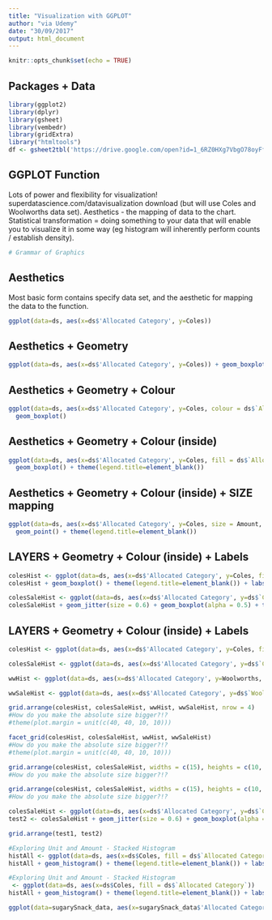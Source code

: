 ```yaml
---
title: "Visualization with GGPLOT"
author: "via Udemy"
date: "30/09/2017"
output: html_document
---
```


```r
knitr::opts_chunk$set(echo = TRUE)
```

## Packages + Data

```r
library(ggplot2)
library(dplyr)
library(gsheet)
library(vembedr)
library(gridExtra)
library("htmltools")
df <- gsheet2tbl('https://drive.google.com/open?id=1_6RZ0HXg7VbgO78oyFfUyZaFOUHYWijy8XH1_jw5tA4')
```

## GGPLOT Function

Lots of power and flexibility for visualization! superdatascience.com/datavisualization download (but will use Coles and Woolworths data set). Aesthetics - the mapping of data to the chart. Statistical transformation = doing something to your data that will enable you to visualize it in some way (eg histogram will inherently perform counts / establish density).

```r
# Grammar of Graphics

```

## Aesthetics
Most basic form contains specify data set, and the aesthetic for mapping the data to the function. 
```r
ggplot(data=ds, aes(x=ds$'Allocated Category', y=Coles))
```

## Aesthetics + Geometry
```r
ggplot(data=ds, aes(x=ds$'Allocated Category', y=Coles)) + geom_boxplot()
```


## Aesthetics + Geometry + Colour
```r
ggplot(data=ds, aes(x=ds$'Allocated Category', y=Coles, colour = ds$`Allocated Category`)) + 
  geom_boxplot()
```

## Aesthetics + Geometry + Colour (inside)
```r
ggplot(data=ds, aes(x=ds$'Allocated Category', y=Coles, fill = ds$`Allocated Category`)) + 
  geom_boxplot() + theme(legend.title=element_blank())
```

## Aesthetics + Geometry + Colour (inside) + SIZE mapping
```r
ggplot(data=ds, aes(x=ds$'Allocated Category', y=Coles, size = Amount, colour = ds$`Allocated Category`)) + 
  geom_point() + theme(legend.title=element_blank())
```

## LAYERS + Geometry + Colour (inside) + Labels
```r
colesHist <- ggplot(data=ds, aes(x=ds$'Allocated Category', y=Coles, fill = ds$`Allocated Category`))
colesHist + geom_boxplot() + theme(legend.title=element_blank()) + labs(title = "test", x = "xtest") 
```

```r
colesSaleHist <- ggplot(data=ds, aes(x=ds$'Allocated Category', y=ds$`Coles Sale`, colour = ds$`Allocated Category`))
colesSaleHist + geom_jitter(size = 0.6) + geom_boxplot(alpha = 0.5) + theme(legend.title=element_blank()) + labs(title = "test", x = "xtest")
```


## LAYERS + Geometry + Colour (inside) + Labels
```r
colesHist <- ggplot(data=ds, aes(x=ds$'Allocated Category', y=Coles, fill = ds$`Allocated Category`)) + geom_boxplot() + theme(legend.title=element_blank()) + labs(title = NULL,  x = "Coles", y = NULL) + coord_flip()
```

```r
colesSaleHist <- ggplot(data=ds, aes(x=ds$'Allocated Category', y=ds$`Coles Sale`, fill = ds$`Allocated Category`)) + geom_boxplot() + theme(legend.title=element_blank()) + labs(title = NULL,  x = NULL, y = NULL) + coord_flip()
```

```r
wwHist <- ggplot(data=ds, aes(x=ds$'Allocated Category', y=Woolworths, fill = ds$`Allocated Category`)) + geom_boxplot() + theme(legend.title=element_blank()) + labs(title = NULL,  x = NULL, y = NULL) + coord_flip()
```

```r
wwSaleHist <- ggplot(data=ds, aes(x=ds$'Allocated Category', y=ds$`Woolworths Sale`, fill = ds$`Allocated Category`)) + geom_boxplot() + theme(legend.title=element_blank()) + labs(title = NULL, x = NULL, y = NULL) + coord_flip()
```

```r
grid.arrange(colesHist, colesSaleHist, wwHist, wwSaleHist, nrow = 4) 
#How do you make the absolute size bigger?!?
#theme(plot.margin = unit(c(40, 40, 10, 10)))
```

```r
facet_grid(colesHist, colesSaleHist, wwHist, wwSaleHist) 
#How do you make the absolute size bigger?!?
#theme(plot.margin = unit(c(40, 40, 10, 10)))
```


```r
grid.arrange(colesHist, colesSaleHist, widths = c(15), heights = c(10, 10), nrow = 2)
#How do you make the absolute size bigger?!?
```

```r
grid.arrange(colesHist, colesSaleHist, widths = c(15), heights = c(10, 10), nrow = 2)
#How do you make the absolute size bigger?!?
```

```r
colesSaleHist <- ggplot(data=ds, aes(x=ds$'Allocated Category', y=ds$`Coles Sale`, colour = ds$`Allocated Category`))
test2 <- colesSaleHist + geom_jitter(size = 0.6) + geom_boxplot(alpha = 0.5) + theme(legend.title=element_blank()) + labs(title = "test", x = "xtest") + coord_flip()
```

```r
grid.arrange(test1, test2)
```

```r
#Exploring Unit and Amount - Stacked Histogram
histAll <- ggplot(data=ds, aes(x=ds$Coles, fill = ds$`Allocated Category`))
histAll + geom_histogram() + theme(legend.title=element_blank()) + labs(title = "test", x = "xtest") + facet_grid(ds$`Allocated Category`~.)
```

```r
#Exploring Unit and Amount - Stacked Histogram
 <- ggplot(data=ds, aes(x=ds$Coles, fill = ds$`Allocated Category`))
histAll + geom_histogram() + theme(legend.title=element_blank()) + labs(title = "test", x = "xtest") + facet_grid(ds$`Allocated Category`~.)
```



```r
ggplot(data=sugarySnack_data, aes(x=sugarySnack_data$'Allocated Category', y=sugarySnack_data$Coles, fill = ds$`Allocated Category`)) + geom_boxplot() + theme(legend.title=element_blank()) + labs(title = NULL, x = NULL, y = NULL) + coord_flip()

```







